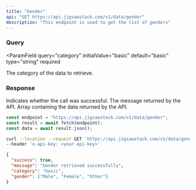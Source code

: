 ```yaml
---
title: "Gender"
api: "GET https://api.jigsawstack.com/v1/data/gender"
description: "This endpoint is used to get the list of genders"
---
```


### Query

<ParamField
  query="category"
  initialValue="basic"
  default="basic"
  type="string"
  required
>
  The category of the data to retrieve.
</ParamField>

<Snippet file="header.mdx" />

### Response

<ResponseField name="success" type="boolean">
  Indicates whether the call was successful.
</ResponseField>

<ResponseField name="message" type="string">
  The message returned by the API.
</ResponseField>

<ResponseField name="data" type="JSON">
  Array containing the data returned by the API.
</ResponseField>

<RequestExample>

```javascript Node.js
const endpoint = "https://api.jigsawstack.com/v1/data/gender";
const result = await fetch(endpoint);
const data = await result.json();
```

```bash cURL
curl --location --request GET 'https://api.jigsawstack.com/v1/data/gender' \
--header 'x-api-key: <your-api-key>'
```

</RequestExample>

<ResponseExample>

```json Response
{
  "success": true,
  "message": "Gender retrieved successfully",
  "category": "basic",
  "gender": ["Male", "Female", "Other"]
}
```

</ResponseExample>
